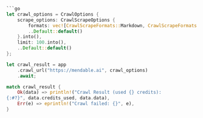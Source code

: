 ```Rust
```go
let crawl_options = CrawlOptions {
    scrape_options: CrawlScrapeOptions {
        formats: vec![CrawlScrapeFormats::Markdown, CrawlScrapeFormats::HTML].into(),
        ..Default::default()
    }.into(),
    limit: 100.into(),
    ..Default::default()
};

let crawl_result = app
    .crawl_url("https://mendable.ai", crawl_options)
    .await;

match crawl_result {
    Ok(data) => println!("Crawl Result (used {} credits):
{:#?}", data.credits_used, data.data),
    Err(e) => eprintln!("Crawl failed: {}", e),
}
```
```